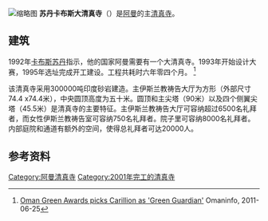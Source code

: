 [[File:Sultan_Qaboos_Grand_Mosque_(1).jpg|缩略图]]
'''苏丹卡布斯大清真寺'''（{{lang|en|Sultan Qaboos Grand Mosque}}）是[[阿曼|阿曼]]的主[[清真寺|清真寺]]。

==建筑==
1992年[[卡布斯·本·赛义德·阿勒赛义德|卡布斯苏丹]]指示，他的国家阿曼需要有一个大清真寺。1993年开始设计大赛，1995年选址完成开工建设。工程共耗时六年零四个月。 <ref>[http://www.omaninfo.com/news/oman-green-awards-picks-carillion-green-guardian.asp Oman Green Awards picks Carillion as 'Green Guardian'] {{Wayback|url=http://www.omaninfo.com/news/oman-green-awards-picks-carillion-green-guardian.asp |date=20140113020151 }} Omaninfo, 2011-06-25</ref>

该清真寺采用300000吨印度砂岩建造。主伊斯兰教祷告大厅为方形（外部尺寸74.4 x74.4米），中央圆顶高度为五十米。圆顶和主尖塔（90米）以及四个侧翼尖塔（45.5米）是清真寺的主要特征。主伊斯兰教祷告大厅可容纳超过6500名礼拜者，而女性伊斯兰教祷告室可容纳750名礼拜者。院子里可容纳8000名礼拜者。内部庭院和通道有额外的空间，使得总礼拜者可达20000人。

==参考资料==
{{reflist}}

{{coord|display=title}}

[[Category:阿曼清真寺|Category:阿曼清真寺]]
[[Category:2001年完工的清真寺|Category:2001年完工的清真寺]]